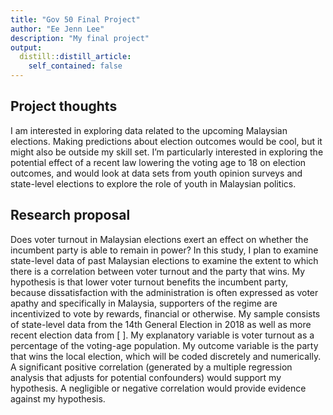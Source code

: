 ```yaml
---
title: "Gov 50 Final Project"
author: "Ee Jenn Lee"
description: "My final project"
output:
  distill::distill_article:
    self_contained: false
--- 
```




## Project thoughts
I am interested in exploring data related to the upcoming Malaysian elections. Making predictions about election outcomes would be cool, but it might also be outside my skill set. I'm particularly interested in exploring the potential effect of a recent law lowering the voting age to 18 on election outcomes, and would look at data sets from youth opinion surveys and state-level elections to explore the role of youth in Malaysian politics. 

## Research proposal
Does voter turnout in Malaysian elections exert an effect on whether the incumbent party is able to remain in power? In this study, I plan to examine state-level data of past Malaysian elections to examine the extent to which there is a correlation between voter turnout and the party that wins. My hypothesis is that lower voter turnout benefits the incumbent party, because dissatisfaction with the administration is often expressed as voter apathy and specifically in Malaysia, supporters of the regime are incentivized to vote by rewards, financial or otherwise. My sample consists of state-level data from the 14th General Election in 2018 as well as more recent election data from [ ]. My explanatory variable is voter turnout as a percentage of the voting-age population. My outcome variable is the party that wins the local election, which will be coded discretely and numerically. A significant positive correlation (generated by a multiple regression analysis that adjusts for potential confounders) would support my hypothesis. A negligible or negative correlation would provide evidence against my hypothesis.